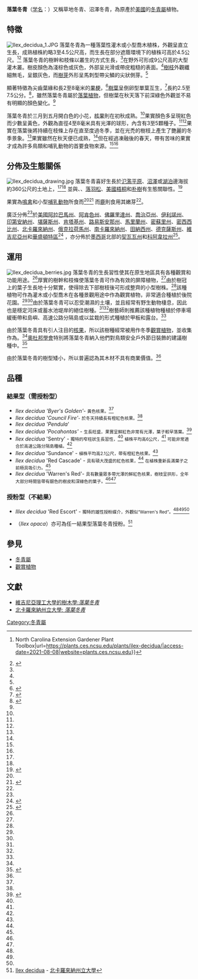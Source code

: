 {{Speciesbox
|image = Ilex_decidua_4.jpg
|status = LC
|status_system = IUCN3.1
|status_ref = <ref>{{cite iucn |author=Stritch, L. |year=2018 |title=Ilex decidua |volume=2018 |page=e.T122927419A122927594 |doi=10.2305/IUCN.UK.2018-1.RLTS.T122927419A122927594.en |access-date=3 May 2020}}</ref>
|genus = Ilex
|species = decidua
|authority = [[托馬斯·沃爾特|Walter]]
|synonyms = ''Ilex curtissii'' <small>(Fern.) Small</small><br />
''Ilex decidua'' <small>Walter</small> [[var.|var.]] ''curtissii'' <small>Fern.</small>
| range_map = Ilex decidua map.png
}}

'''落葉冬青'''（[[学名|学名]]：{{lang|la|''Ilex decidua''}}）又稱草地冬青、沼澤冬青，為原產於[[美國|美國]]的[[冬青屬|冬青屬]]植物。

== 特徵 ==
[[File:Ilex_decidua_1.JPG|thumb]]
落葉冬青為一種落葉性灌木或小型喬木植株，外觀呈直立生長，成熟植株約略3至4.5公尺高，而生長在部分遮蔭環境下的植株可高於4.5公尺。<ref name=":0">{{Cite web|title=Ilex decidua (Possumhaw, Possum-haw, Possum Haw Holly, Possumhaw Holly, Swamp Holly) {{!}} North Carolina Extension Gardener Plant Toolbox|url=https://plants.ces.ncsu.edu/plants/ilex-decidua/|access-date=2021-08-08|website=plants.ces.ncsu.edu}}</ref><ref name=":1">{{Cite web|last=Gilman|first=Edward F.|title=ILEX DECIDUA 'BYERS GOLDEN' GOLDEN POSSUMHAW1|url=https://edis.ifas.ufl.edu/publication/FP269|url-status=live|access-date=2021-08-08|website=edis.ifas.ufl.edu|publisher=UF IFAS Extension|language=en}}</ref> 落葉冬青的樹幹和枝條以叢生的方式生長，<ref name=":1" />在野外可形成9公尺高的大型灌木叢。樹皮顏色為淺棕色或灰色，外部呈光滑或帶疣粗糙的表面。<ref name="B&K" />[[樹枝|樹枝]]外觀纖細無毛，呈銀灰色，而[[芽|樹芽]]外形呈馬刺型帶尖鱗的尖狀側芽。<ref name="B&K" />

顯著特徵為尖齒葉緣和長2至8毫米的[[果實|果]][[花梗|梗]]，<ref name="Duncan">{{cite book|last=Duncan|first=Wilbur H. and Marion B. Duncan|title=Trees of the Southeastern United States|url=https://archive.org/details/treesofsoutheast00dunc|publisher=The University of Georgia Press|location= Athens, Georgia|year=1988|pages=[https://archive.org/details/treesofsoutheast00dunc/page/304 304–305]|isbn=0-8203-1469-2}}</ref>[[樹葉|樹葉]]呈倒卵型單葉互生，<ref name="NPIN">{{cite web|title=NPIN: ''Ilex decidua'' (Possumhaw)|url=http://www.wildflower.org/plants/result.php?id_plant=ILDE|accessdate=2009-07-14}}</ref>長約2.5至7.5公分。<ref name="B&K">{{cite book|last=Brown|first=Claud L.|author2=L. Katherine Kirkman|title=Trees of Georgia and Adjacent States|publisher=[[Timber_Press|Timber Press]]|location=[[Portland,_Oregon|Portland]], [[Oregon|Oregon]]|year=1990|pages=178–179|isbn=0-88192-148-3}}</ref>，雖然落葉冬青屬於[[落葉植物|落葉植物]]，但樹葉在秋天落下前深綠色外觀並不易有明顯的顏色變化。<ref name=":1" />

落葉冬青於三月到五月開白色的小花，[[核果|核果]]則在初秋成熟。<ref name=":1" />果實顏色多呈現紅色而少數呈黃色，外觀為直徑4至8毫米具有光澤的球形，內含有3至5顆種子。<ref name="B&K" /><ref name="Duncan" />果實在落葉後將持續在枝條上存在直至度過冬季，並在光禿的樹枝上產生了艷麗的冬季景象。<ref name=":1" />果實雖然在秋天便已成熟，<ref name="B&K" />但在經過凍融後的春天，帶有苦味的果實才成為許多鳥類和哺乳動物的首要食物來源。<ref name=":1" /><ref name="B&K" />

== 分佈及生態關係 ==
[[File:Ilex_decidua_drawing.jpg|thumb]]
落葉冬青喜好生長於[[氾濫平原|氾濫平原]]、[[沼澤|沼澤]]或[[湖泊|湖泊]]邊海拔約360公尺的土地上，<ref name="Duncan" /><ref name="B&K" /> 並與{{le|水藍果樹|Nyssa aquatica|}}、{{le|琴葉橡|Quercus lyrata|}}、[[落羽松|落羽松]]、[[美國梧桐|美國梧桐]]和[[朴樹|朴樹]]有生態關聯性。<ref>{{cite web |url=http://www.dep.state.fl.us/water/wetlands/delineation/featuredplants/ilex.htm |title=FDEP Featured Plant: Florida Hollies |publisher=Florida Department of Environmental Protection |accessdate=2009-07-14}}</ref>

果實為[[鳴禽|鳴禽]]和小型[[哺乳動物|哺乳動物]]所食而<ref name="NPIN" /><ref>{{cite book|last=Little|first=Elbert L.|title=The Audubon Society Field Guide to North American Trees: Eastern Region|publisher=Knopf|location=New York|year=1980|isbn=0-394-50760-6|pages=561–62}}</ref> 而[[鹿|鹿]]則食用其嫩芽<ref name="B&K" />。

廣泛分佈<ref name="Duncan" />於[[美國|美國]][[阿拉巴馬州|阿拉巴馬州]]、[[阿肯色州|阿肯色州]]、[[佛羅里達州|佛羅里達州]]、[[喬治亞州|喬治亞州]]、[[伊利諾州|伊利諾州]]、[[印第安納州|印第安納州]]、[[堪薩斯州|堪薩斯州]]、[[肯塔基州|肯塔基州]]、[[路易斯安那州|路易斯安那州]]、[[馬里蘭州|馬里蘭州]]、[[密蘇里州|密蘇里州]]、[[密西西比州|密西西比州]]、[[北卡羅來納州|北卡羅來納州]]、[[俄克拉荷馬州|俄克拉荷馬州]]、[[南卡羅來納州|南卡羅來納州]]、[[田納西州|田納西州]]、[[德克薩斯州|德克薩斯州]]、[[維吉尼亞州|維吉尼亞州]]和[[華盛頓特區|華盛頓特區]]<ref>{{cite web|url=http://plants.usda.gov/java/profile?symbol=ILDE|title=PLANTS Profile for ''Ilex decidua'' (possumhaw)|work=[[Natural_Resources_Conservation_Service|Natural Resources Conservation Service]]|publisher=[[United_States_Department_of_Agriculture|United States Department of Agriculture]]|accessdate=2009-07-14}}</ref>
，亦分佈於[[墨西哥|墨西哥]]北部的[[契瓦瓦州|契瓦瓦州]]和[[科阿韋拉州|科阿韋拉州]]<ref>{{GRIN | accessdate=2009-07-14}}</ref>。
== 運用 ==
[[File:Ilex_decidua_berries.jpg|thumb]]
落葉冬青的生長習性使其在原生地區具有各種觀賞和功能用途。<ref name=":0" />厚實的樹幹和枝條使落葉冬青可作為有效的屏障植物，<ref name=":1" />由於樹冠上的葉子生長地十分緊實，使得除去下部樹枝後可形成整齊的小型樹株。<ref name=":1" />該種植物可作為灌木或小型喬木在各種景觀用途中作為觀賞植物，非常適合種植於後院花園。<ref name=":0" /><ref name=":1" />由於落葉冬青可以忍受潮濕的土壤，並且經常有野生動物棲息，因此也是穩定河床或蓄水池堤岸的絕佳樹種。<ref name=":0" /><ref name=":1" />樹藝師則推薦該種植物種植於停車場緩衝帶和島嶼、高速公路分隔島或以盆栽的形式種植於甲板和露台。<ref name=":1" />

由於落葉冬青具有引人注目的[[核果|核果]]，所以該樹種經常被用作冬季[[觀賞植物|觀賞植物]]，並收集{{le|枝條 (植物學)|Branch|枝條}}作為{{le|聖誕裝飾|Christmas decoration}}。<ref name="B&K" />[[奧杜邦學會|奧杜邦學會]]特別將落葉冬青納入他們對鳥類安全戶外節日裝飾的建議樹種中。<ref>{{Cite news|last=Wallington|first=Natalie|date=4 Dec 2020|title=How Bird-Friendly Are Your Holiday Decorations?|work=Audubon Magazine|url=https://www.audubon.org/news/how-bird-friendly-are-your-holiday-decorations|access-date=8 August 2021}}</ref>

由於落葉冬青的樹型矮小，所以普遍認為其木材不具有商業價值。<ref name="B&K" />

== 品種 ==
=== 結果型（需授粉型） ===
* ''Ilex decidua 'Byer's Golden'-'' <small>黃色核果。</small><ref name=":1" />
* ''Ilex decidua 'Council Fire'<small>-</small>'' <small>於冬天持續長有橙紅色核果。</small><ref name=":1" />
* ''Ilex decidua 'Pendula'''
* ''Ilex decidua 'Pocahontas' -'' <small>生長旺盛，果實呈鮮紅色非常有光澤，葉子較早落葉。</small><ref name=":2">{{Cite web|date=2013-06-06|title=ILEX Decidua|url=https://www.simpsonnursery.com/ilex-decidua/|access-date=2021-08-08|website=Simpson Nursery Company|language=en-US}}</ref>
* ''Ilex decidua'' 'Sentry' - <small>獨特的窄柱狀生長習性，</small><ref name=":2" /> <small>植株平均高6公尺，</small><ref name=":0" /> <small>可能非常適合於高速公路分隔島種植。</small><ref name=":1" />
* ''Ilex decidua'' 'Sundance' - <small>植株平均高2.1公尺，帶有橙紅色核果。</small><ref name=":0" />
* ''Ilex decidua'' 'Red Cascade' - <small>具有碩大茂盛的紅色核果，</small><ref name=":0" /> <small>在植株重新長滿葉子之前極具吸引力。</small><ref name=":2" />
* ''Ilex decidua'' 'Warren's Red'- <small>具有數量眾多帶光澤的鮮紅色核果，樹枝呈拱形，全年大部分時間皆帶有銀色的樹皮和深綠色的葉子。</small><ref name=":2" /><ref name=":0" />

=== 授粉型（不結果） ===
* ''IIlex decidua'' 'Red Escort' - <small>獨特的雄性授粉媒介，外觀似“Warren's Red”。</small><ref name=":1" /><ref name=":0" /><ref name=":2" />
* {{le|北美冬青|Ilex opaca}}（''Ilex opaca''）亦可為任一結果型落葉冬青授粉。<ref>[https://plants.ces.ncsu.edu/plants/ilex-decidua/ Ilex decidua] - [[北卡羅來納州立大學|北卡羅來納州立大學]]</ref>

== 參見 ==
* [[冬青屬|冬青屬]]
* [[觀賞植物|觀賞植物]]

== 文獻 ==
{{commonscat}}
{{wikispecies}}
*[https://web.archive.org/web/20070914234454/http://www.cnr.vt.edu/DENDRO/dendrology/syllabus/factsheet.cfm?ID=163 維吉尼亞理工大學的樹木學:''落葉冬青'']
*[http://www.ces.ncsu.edu/depts/hort/consumer/factsheets/trees-new/ilex_decidua.html 北卡羅來納州立大學: ''落葉冬青'']

{{Reflist|30em}}


{{Taxonbar|from=Q5997670}}

[[Category:冬青屬|Category:冬青屬]]